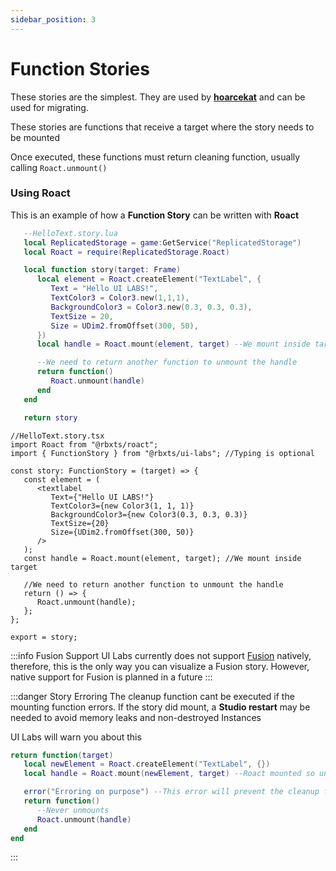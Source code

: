 ---
sidebar_position: 3
---

# Function Stories

These stories are the simplest. They are used by **[hoarcekat](https://www.roblox.com/library/4621580428/Hoarcekat)** and can be used for migrating.

These stories are functions that receive a target where the story needs to be mounted

Once executed, these functions must return cleaning function, usually calling `Roact.unmount()`

### Using Roact

This is an example of how a **Function Story** can be written with **Roact**


<Tabs>
   <TabItem value="lua" label="Luau">

```lua
   --HelloText.story.lua
   local ReplicatedStorage = game:GetService("ReplicatedStorage")
   local Roact = require(ReplicatedStorage.Roact)

   local function story(target: Frame)
      local element = Roact.createElement("TextLabel", {
         Text = "Hello UI LABS!",
         TextColor3 = Color3.new(1,1,1),
         BackgroundColor3 = Color3.new(0.3, 0.3, 0.3),
         TextSize = 20,
         Size = UDim2.fromOffset(300, 50),
      })
      local handle = Roact.mount(element, target) --We mount inside target

      --We need to return another function to unmount the handle
      return function()
         Roact.unmount(handle)
      end
   end

   return story
```

   </TabItem>
   <TabItem value="ts" label="Roblox-TS">

```tsx
//HelloText.story.tsx
import Roact from "@rbxts/roact";
import { FunctionStory } from "@rbxts/ui-labs"; //Typing is optional

const story: FunctionStory = (target) => {
   const element = (
      <textlabel
         Text={"Hello UI LABS!"}
         TextColor3={new Color3(1, 1, 1)}
         BackgroundColor3={new Color3(0.3, 0.3, 0.3)}
         TextSize={20}
         Size={UDim2.fromOffset(300, 50)}
      />
   );
   const handle = Roact.mount(element, target); //We mount inside target

   //We need to return another function to unmount the handle
   return () => {
      Roact.unmount(handle);
   };
};

export = story;
```

   </TabItem>
</Tabs>

:::info Fusion Support
UI Labs currently does not support [Fusion](https://elttob.uk/Fusion/0.2/) natively, therefore, this is the only way you can visualize a Fusion story.
However, native support for Fusion is planned in a future
:::

:::danger Story Erroring
The cleanup function cant be executed if the mounting function errors. If the story did mount, a **Studio restart** may be needed to avoid memory leaks and non-destroyed Instances

UI Labs will warn you about this

```lua
return function(target)
   local newElement = Roact.createElement("TextLabel", {})
   local handle = Roact.mount(newElement, target) --Roact mounted so unmounting is necessary

   error("Erroring on purpose") --This error will prevent the cleanup function from being returned
   return function()
      --Never unmounts
      Roact.unmount(handle)
   end
end
```

:::
